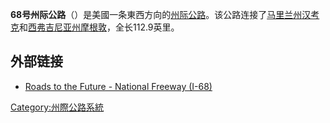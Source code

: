 {{擴充翻譯|en}}

'''68号州际公路'''（{{lang-en|'''Interstate 68'''}}）是美國一条東西方向的[[州際公路系統|州际公路]]。该公路连接了[[马里兰州|马里兰州]][[汉考克_(马里兰州)|汉考克]]和[[西弗吉尼亚州|西弗吉尼亚州]][[摩根敦_(西弗吉尼亚州)|摩根敦]]，全长112.9英里。

== 外部链接 ==
*[http://www.roadstothefuture.com/I68_MD.html Roads to the Future - National Freeway (I-68)]{{Wayback|url=http://www.roadstothefuture.com/I68_MD.html |date=20150924091617 }}
{{州際公路系統}}
[[Category:州際公路系統|Category:州際公路系統]]